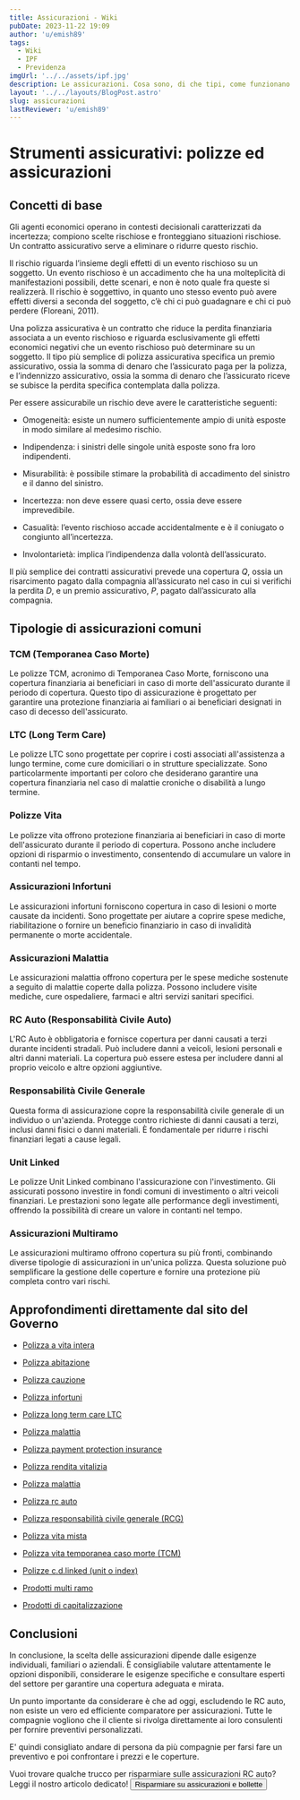 ```yaml
---
title: Assicurazioni - Wiki
pubDate: 2023-11-22 19:09
author: 'u/emish89'
tags:
  - Wiki
  - IPF
  - Previdenza
imgUrl: '../../assets/ipf.jpg'
description: Le assicurazioni. Cosa sono, di che tipi, come funzionano e come sceglierle. 
layout: '../../layouts/BlogPost.astro'
slug: assicurazioni
lastReviewer: 'u/emish89'
---
```


# **Strumenti assicurativi: polizze ed assicurazioni**

## **Concetti di base**

Gli agenti economici operano in contesti decisionali caratterizzati da incertezza; compiono scelte rischiose e fronteggiano situazioni rischiose. 
Un contratto assicurativo serve a eliminare o ridurre questo rischio.

Il rischio riguarda l’insieme degli effetti di un evento rischioso su un soggetto. 
Un evento rischioso è un accadimento che ha una molteplicità di manifestazioni possibili, dette scenari, e non è noto quale fra queste si realizzerà. 
Il rischio è soggettivo, in quanto uno stesso evento può avere effetti diversi a seconda del soggetto, c’è chi ci può guadagnare e chi ci può perdere (Floreani, 2011).

Una polizza assicurativa è un contratto che riduce la perdita finanziaria associata a un evento rischioso e riguarda esclusivamente gli effetti economici negativi 
che un evento rischioso può determinare su un soggetto. 
Il tipo più semplice di polizza assicurativa specifica un premio assicurativo, ossia la somma di denaro che l’assicurato paga per la polizza, 
e l’indennizzo assicurativo, ossia la somma di denaro che l’assicurato riceve se subisce la perdita specifica contemplata dalla polizza.

Per essere assicurabile un rischio deve avere le caratteristiche seguenti:

- Omogeneità: esiste un numero sufficientemente ampio di unità esposte in modo similare al medesimo rischio.

- Indipendenza: i sinistri delle singole unità esposte sono fra loro indipendenti.

- Misurabilità: è possibile stimare la probabilità di accadimento del sinistro e il danno del sinistro.

- Incertezza: non deve essere quasi certo, ossia deve essere imprevedibile.

- Casualità: l’evento rischioso accade accidentalmente e è il coniugato o congiunto all’incertezza.

- Involontarietà: implica l’indipendenza dalla volontà dell’assicurato.

Il più semplice dei contratti assicurativi prevede una copertura _Q_, ossia un risarcimento pagato dalla compagnia all’assicurato
nel caso in cui si verifichi la perdita _D_, e un premio assicurativo, _P_, pagato dall’assicurato alla compagnia.


## **Tipologie di assicurazioni comuni**

### TCM (Temporanea Caso Morte)

Le polizze TCM, acronimo di Temporanea Caso Morte, forniscono una copertura finanziaria ai beneficiari in caso di morte dell'assicurato durante il periodo di copertura. 
Questo tipo di assicurazione è progettato per garantire una protezione finanziaria ai familiari o ai beneficiari designati in caso di decesso dell'assicurato.

### LTC (Long Term Care)

Le polizze LTC sono progettate per coprire i costi associati all'assistenza a lungo termine, come cure domiciliari o in strutture specializzate. 
Sono particolarmente importanti per coloro che desiderano garantire una copertura finanziaria nel caso di malattie croniche o disabilità a lungo termine.

### Polizze Vita

Le polizze vita offrono protezione finanziaria ai beneficiari in caso di morte dell'assicurato durante il periodo di copertura.
Possono anche includere opzioni di risparmio o investimento, consentendo di accumulare un valore in contanti nel tempo.

### Assicurazioni Infortuni

Le assicurazioni infortuni forniscono copertura in caso di lesioni o morte causate da incidenti. 
Sono progettate per aiutare a coprire spese mediche, riabilitazione o fornire un beneficio finanziario in caso di invalidità permanente o morte accidentale.

### Assicurazioni Malattia

Le assicurazioni malattia offrono copertura per le spese mediche sostenute a seguito di malattie coperte dalla polizza. 
Possono includere visite mediche, cure ospedaliere, farmaci e altri servizi sanitari specifici.

### RC Auto (Responsabilità Civile Auto)

L'RC Auto è obbligatoria e fornisce copertura per danni causati a terzi durante incidenti stradali. 
Può includere danni a veicoli, lesioni personali e altri danni materiali. La copertura può essere estesa per includere danni al proprio veicolo e altre opzioni aggiuntive.

### Responsabilità Civile Generale

Questa forma di assicurazione copre la responsabilità civile generale di un individuo o un'azienda. 
Protegge contro richieste di danni causati a terzi, inclusi danni fisici o danni materiali. È fondamentale per ridurre i rischi finanziari legati a cause legali.

### Unit Linked

Le polizze Unit Linked combinano l'assicurazione con l'investimento. 
Gli assicurati possono investire in fondi comuni di investimento o altri veicoli finanziari. 
Le prestazioni sono legate alle performance degli investimenti, offrendo la possibilità di creare un valore in contanti nel tempo.

### Assicurazioni Multiramo

Le assicurazioni multiramo offrono copertura su più fronti, combinando diverse tipologie di assicurazioni in un'unica polizza. 
Questa soluzione può semplificare la gestione delle coperture e fornire una protezione più completa contro vari rischi.


## Approfondimenti direttamente dal sito del Governo

- [Polizza a vita intera](http://www.quellocheconta.gov.it/it/strumenti/assicurativi/polizza-vita-intera)

- [Polizza abitazione](http://www.quellocheconta.gov.it/it/strumenti/assicurativi/polizza-abitazione)

- [Polizza cauzione](http://www.quellocheconta.gov.it/it/strumenti/assicurativi/polizza-cauzione)

- [Polizza infortuni](http://www.quellocheconta.gov.it/it/strumenti/assicurativi/polizza-infortuni)

- [Polizza long term care LTC](http://www.quellocheconta.gov.it/it/strumenti/assicurativi/polizza-long-term-care-LTC)

- [Polizza malattia](http://www.quellocheconta.gov.it/it/strumenti/assicurativi/polizza-malattia)

- [Polizza payment protection insurance](http://www.quellocheconta.gov.it/it/strumenti/assicurativi/polizza-payment-protection-insurance)

- [Polizza rendita vitalizia](http://www.quellocheconta.gov.it/it/strumenti/assicurativi/polizza-rendita-vitalizia)

- [Polizza malattia](http://www.quellocheconta.gov.it/it/strumenti/assicurativi/polizza-malattia)

- [Polizza rc auto](http://www.quellocheconta.gov.it/it/strumenti/assicurativi/polizza-rc-auto)

- [Polizza responsabilità civile generale (RCG)](http://www.quellocheconta.gov.it/it/strumenti/assicurativi/polizza-responsabilita-civile-generale)

- [Polizza vita mista](http://www.quellocheconta.gov.it/it/strumenti/assicurativi/polizza-vita-mista)

- [Polizza vita temporanea caso morte (TCM)](http://www.quellocheconta.gov.it/it/strumenti/assicurativi/polizza-vita-temporanea-caso-morte)

- [Polizze c.d.linked (unit o index)](http://www.quellocheconta.gov.it/it/strumenti/assicurativi/polizze-linked)

- [Prodotti multi ramo](http://www.quellocheconta.gov.it/it/strumenti/assicurativi/prodotti-multiramo)

- [Prodotti di capitalizzazione](http://www.quellocheconta.gov.it/it/strumenti/assicurativi/polizza-capitalizzazione)


## Conclusioni

In conclusione, la scelta delle assicurazioni dipende dalle esigenze individuali, familiari o aziendali. 
È consigliabile valutare attentamente le opzioni disponibili, considerare le esigenze specifiche e consultare esperti del settore per garantire una copertura adeguata e mirata.

Un punto importante da considerare è che ad oggi, escludendo le RC auto, non esiste un vero ed efficiente comparatore per assicurazioni.
Tutte le compagnie vogliono che il cliente si rivolga direttamente ai loro consulenti per fornire preventivi personalizzati.

E' quindi consigliato andare di persona da più compagnie per farsi fare un preventivo e poi confrontare i prezzi e le coperture.

Vuoi trovare qualche trucco per risparmiare sulle assicurazioni RC auto? Leggi il nostro articolo dedicato!
    <a href='/blog/consigli-risparmio'>
          <button className='brutal-btn p-4 sanchez' name='button'>
              <span>Risparmiare su assicurazioni e bollette</span>
              </button>
          </a>